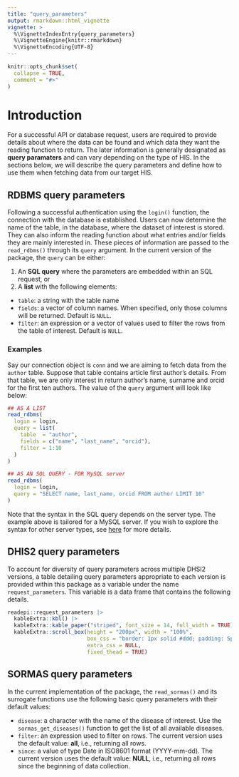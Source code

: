 ```yaml
---
title: "query_parameters"
output: rmarkdown::html_vignette
vignette: >
  %\VignetteIndexEntry{query_parameters}
  %\VignetteEngine{knitr::rmarkdown}
  %\VignetteEncoding{UTF-8}
---
```


```r
knitr::opts_chunk$set(
  collapse = TRUE,
  comment = "#>"
)
```

# Introduction

For a successful API or database request, users are required to provide details about where the data can be found and which data they want the reading function to return. The later information is generally designated as **query paramaters** and can vary depending on the type of HIS.
In the sections below, we will describe the query parameters and define how to use them when fetching data from our target HIS.

## RDBMS query parameters

Following a successful authentication using the `login()` function, the connection with the database is established. Users can now determine the name of the table, in the database, where the dataset of interest is stored. They can also inform the reading function about what entries and/or fields they are mainly interested in. These pieces of information are passed to the `read_rdbms()` through its `query` argument. In the current version of the package, the `query` can be either:

1. An **SQL query** where the parameters are embedded within an SQL request, or
2. A **list** with the following elements:
  * `table`: a string with the table name
  * `fields`: a vector of column names. When specified, only those columns will
  be returned. Default is `NULL`.
  * `filter`: an expression or a vector of values used to filter the rows from
  the table of interest. Default is `NULL`.

### Examples

Say our connection object is `conn` and we are aiming to fetch data from the `author` table. Suppose that table contains article first author's details. From that table, we are only interest in return author's name, surname and orcid for the first ten authors. The value of the `query` argument will look like below:

```r
## AS A LIST
read_rdbms(
  login = login,
  query = list(
    table  = "author",
    fields = c("name", "last_name", "orcid"),
    filter = 1:10
  )
)

## AS AN SQL QUERY - FOR MySQL server
read_rdbms(
  login = login,
  query = "SELECT name, last_name, orcid FROM author LIMIT 10"
)
```

Note that the syntax in the SQL query depends on the server type. The example above is tailored for a MySQL server. If you wish to explore the syntax for other server types, see [here](https://www.w3schools.com/sqL/) for more details.

## DHIS2 query parameters

To account for diversity of query parameters across multiple DHSI2 versions, a table detailing query parameters appropriate to each version is provided within this package as a variable under the name `request_parameters`. This variable is a data frame that contains the following details.

```r
readepi::request_parameters |>
  kableExtra::kbl() |>
  kableExtra::kable_paper("striped", font_size = 14, full_width = TRUE) |>
  kableExtra::scroll_box(height = "200px", width = "100%",
                         box_css = "border: 1px solid #ddd; padding: 5px; ",
                         extra_css = NULL,
                         fixed_thead = TRUE)
```

## SORMAS query parameters

In the current implementation of the package, the `read_sormas()` and its surrogate functions use the following basic query parameters with their default values:

* `disease`: a character with the name of the disease of interest. Use the `sormas_get_diseases()` function to get the list of all available diseases.
* `filter`: an expression used to filter on rows. The current version uses the
default value: **all**, i.e., returning all rows.
* `since`: a value of type Date in ISO8601 format (YYYY-mm-dd). The current version uses the default value: **NULL**, i.e., returning all rows since the beginning of data collection.





